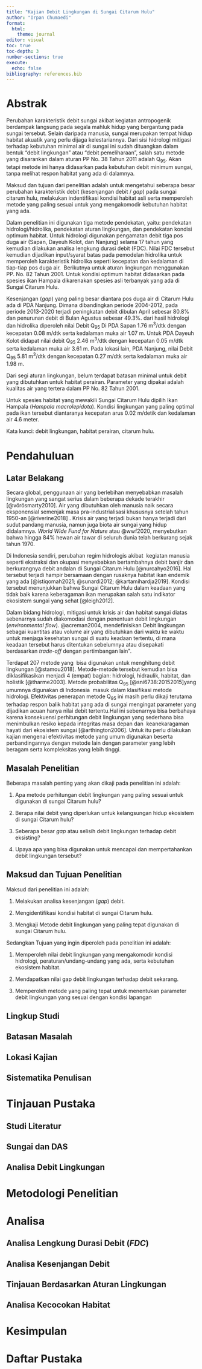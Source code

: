 ```yaml
---
title: "Kajian Debit Lingkungan di Sungai Citarum Hulu"
author: "Irpan Chumaedi"
format: 
  html:
    theme: journal
editor: visual
toc: true
toc-depth: 3
number-sections: true
execute: 
  echo: false
bibliography: references.bib
---
```


# Abstrak {.unnumbered}

Perubahan karakteristik debit sungai akibat kegiatan antropogenik berdampak langsung pada segala mahluk hidup yang bergantung pada sungai tersebut. Selain daripada manusia, sungai merupakan tempat hidup habitat akuatik yang perlu dijaga kelestariannya. Dari sisi hidrologi mitigasi terhadap kebutuhan minimal air di sungai ini sudah dituangkan dalam bentuk "debit lingkungan" atau "debit pemeliharaan", salah satu metode yang disarankan dalam aturan PP No. 38 Tahun 2011 adalah Q~95~. Akan tetapi metode ini hanya didasarkan pada kebutuhan debit minimum sungai, tanpa melihat respon habitat yang ada di dalamnya.

Maksud dan tujuan dari penelitian adalah untuk mengetahui seberapa besar perubahan karakteristik debit (kesenjangan debit / *gap*) pada sungai citarum hulu, melakukan indentifikasi kondisi habitat asli serta memperoleh metode yang paling sesuai untuk yang mengakomodir kebutuhan habitat yang ada.

Dalam penelitian ini digunakan tiga metode pendekatan, yaitu: pendekatan hidrologi/hidrolika, pendekatan aturan lingkungan, dan pendekatan kondisi optimum habitat. Untuk hidrologi digunakan pengamatan debit tiga pos duga air (Sapan, Dayeuh Kolot, dan Nanjung) selama 17 tahun yang kemudian dilakukan analisa lengkung durasi debit (FDC). Nilai FDC tersebut kemudian dijadikan input/syarat batas pada pemodelan hidrolika untuk memperoleh karakteristik hidrolika seperti kecepatan dan kedalaman di tiap-tiap pos duga air.  Berikutnya untuk aturan lingkungan menggunakan PP. No. 82 Tahun 2001. Untuk kondisi optimum habitat didasarkan pada spesies ikan Hampala dikarenakan spesies asli terbanyak yang ada di Sungai Citarum Hulu.

Kesenjangan (*gap*) yang paling besar diantara pos duga air di Citarum Hulu ada di PDA Nanjung. Dimana dibandingkan periode 2004-2012, pada periode 2013-2020 terjadi peningkatan debit dibulan April sebesar 80.8% dan penurunan debit di Bulan Agustus sebesar 49.3%. dari hasil hidrologi dan hidrolika diperoleh nilai Debit Q~95~ Di PDA Sapan 1.76 m^3^/dtk dengan kecepatan 0.08 m/dtk serta kedalaman muka air 1.07 m. Untuk PDA Dayeuh Kolot didapat nilai debit Q~95~ 2.46 m^3^/dtk dengan kecepatan 0.05 m/dtk serta kedalaman muka air 3.61 m. Pada lokasi lain, PDA Nanjung, nilai Debit Q~95~ 5.81 m^3^/dtk dengan kecepatan 0.27 m/dtk serta kedalaman muka air 1.98 m.

Dari segi aturan lingkungan, belum terdapat batasan minimal untuk debit yang dibutuhkan untuk habitat perairan. Parameter yang dipakai adalah kualitas air yang tertera dalam PP No. 82 Tahun 2001.

Untuk spesies habitat yang mewakili Sungai Citarum Hulu dipilih Ikan Hampala (*Hampala macrolepidota*). Kondisi lingkungan yang paling optimal pada ikan tersebut diantaranya kecepatan arus 0.02 m/detik dan kedalaman air 4.6 meter.

Kata kunci: debit lingkungan, habitat perairan, citarum hulu.

# Pendahuluan {#sec-pendahuluan}

## Latar Belakang {#sec-latar-belakang}

Secara global, penggunaan air yang berlebihan menyebabkan masalah lingkungan yang sangat serius dalam beberapa dekade terakhir [@vörösmarty2010]. Air yang dibutuhkan oleh manusia naik secara eksponensial semenjak masa pra-industrialisasi khususnya setelah tahun 1950-an [@riverine2018] . Krisis air yang terjadi bukan hanya terjadi dari sudut pandang manusia, namun juga biota air sungai yang hidup didalamnya. *World Wide Fund for Nature* atau @wwf2020, menyebutkan bahwa hingga 84% hewan air tawar di seluruh dunia telah berkurang sejak tahun 1970.

Di Indonesia sendiri, perubahan regim hidrologis akibat  kegiatan manusia seperti ekstraksi dan okupasi menyebabkan bertambahnya debit banjir dan berkurangnya debit andalan di Sungai Citarum Hulu [@nurcahyo2016]. Hal tersebut terjadi hampir bersamaan dengan rusaknya habitat ikan endemik yang ada [@istiqomah2021; @sunardi2012; @kartamihardja2019]. Kondisi tersebut menunjukkan bahwa Sungai Citarum Hulu dalam keadaan yang tidak baik karena keberagaman ikan merupakan salah satu indikator ekosistem sungai yang sehat [@leigh2012].

Dalam bidang hidrologi, mitigasi untuk krisis air dan habitat sungai diatas sebenarnya sudah diakomodasi dengan penentuan debit lingkungan (*environmental flow*). @acreman2004, mendefinisikan Debit lingkungan sebagai kuantitas atau volume air yang dibutuhkan dari waktu ke waktu untuk menjaga kesehatan sungai di suatu keadaan tertentu, di mana keadaan tersebut harus ditentukan sebelumnya atau disepakati berdasarkan *trade-off* dengan pertimbangan lain\".

Terdapat 207 metode yang  bisa digunakan untuk menghitung debit lingkungan [@stamou2018]. Metode-metode tersebut kemudian bisa diklasifikasikan menjadi 4 (empat) bagian: hidrologi, hidraulik, habitat, dan holistik [@tharme2003]. Metode probabilitas Q~95~ [@sni6738:20152015]yang umumnya digunakan di Indonesia  masuk dalam klasifikasi metode hidrologi. Efektivitas penerapan metode Q~95~ ini masih perlu dikaji terutama terhadap respon balik habitat yang ada di sungai mengingat parameter yang dijadikan acuan hanya nilai debit tertentu.Hal ini sebenarnya bisa berbahaya karena konsekuensi perhitungan debit lingkungan yang sederhana bisa menimbulkan resiko kepada integritas masa depan dan  keanekaragaman hayati dari ekosistem sungai [@arthington2006]. Untuk itu perlu dilakukan kajian mengenai efektivitas metode yang umum digunakan beserta perbandingannya dengan metode lain dengan parameter yang lebih beragam serta kompleksitas yang lebih tinggi.

## Masalah Penelitian {#sec-masalah-penelitian}

Beberapa masalah penting yang akan dikaji pada penelitian ini adalah:

1.  Apa metode perhitungan debit lingkungan yang paling sesuai untuk digunakan di sungai Citarum hulu?

2.  Berapa nilai debit yang diperlukan untuk kelangsungan hidup ekosistem di sungai Citarum hulu?

3.  Seberapa besar *gap* atau selisih debit lingkungan terhadap debit eksisting?

4.  Upaya apa yang bisa digunakan untuk mencapai dan mempertahankan debit lingkungan tersebut?

## Maksud dan Tujuan Penelitian {#sec-maksud-dan-tujuan-penelitian}

Maksud dari penelitian ini adalah:

1.	Melakukan analisa kesenjangan (*gap*) debit.

2.	Mengidentifikasi kondisi habitat di sungai Citarum hulu.

3.	Mengkaji Metode debit lingkungan yang paling tepat digunakan di sungai Citarum hulu.

Sedangkan Tujuan yang ingin diperoleh pada penelitian ini adalah:

1.	Memperoleh nilai debit lingkungan yang mengakomodir kondisi hidrologi, peraturan/undang-undang yang ada, serta kebutuhan ekosistem habitat.

2.	Mendapatkan nilai gap debit lingkungan terhadap debit sekarang.

3.	Memperoleh metode yang paling tepat untuk menentukan parameter debit lingkungan yang sesuai dengan kondisi lapangan

## Lingkup Studi {#sec-lingkup-studi}

## Batasan Masalah {#sec-batasan-masalah}

## Lokasi Kajian {#sec-lokasi-kajian}

## Sistematika Penulisan {#sec-sistematika-penulisan}

# Tinjauan Pustaka

## Studi Literatur

## Sungai dan DAS

## Analisa Debit Lingkungan

# Metodologi Penelitian

# Analisa

## Analisa Lengkung Durasi Debit (*FDC*)

## Analisa Kesenjangan Debit

## Tinjauan Berdasarkan Aturan Lingkungan

## Analisa Kecocokan Habitat

# Kesimpulan

# Daftar Pustaka {.unnumbered}
